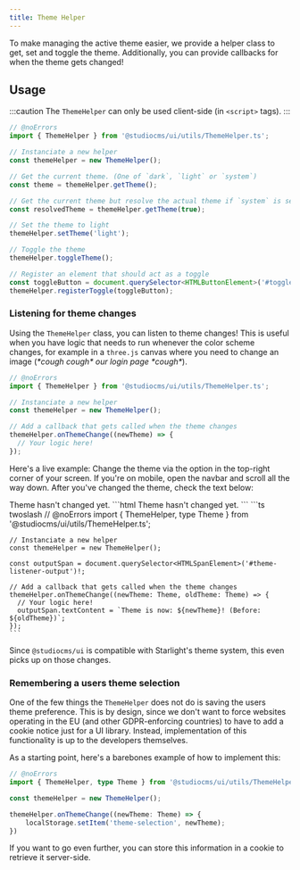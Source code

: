 ```yaml
---
title: Theme Helper
---
```


To make managing the active theme easier, we provide a helper class to get, set and toggle the theme. Additionally,
you can provide callbacks for when the theme gets changed!

## Usage

:::caution
The `ThemeHelper` can only be used client-side (in `<script>` tags).
:::
```ts title="script.ts" twoslash
// @noErrors
import { ThemeHelper } from '@studiocms/ui/utils/ThemeHelper.ts';

// Instanciate a new helper
const themeHelper = new ThemeHelper();

// Get the current theme. (One of `dark`, `light` or `system`)
const theme = themeHelper.getTheme();

// Get the current theme but resolve the actual theme if `system` is selected
const resolvedTheme = themeHelper.getTheme(true);

// Set the theme to light
themeHelper.setTheme('light');

// Toggle the theme
themeHelper.toggleTheme();

// Register an element that should act as a toggle
const toggleButton = document.querySelector<HTMLButtonElement>('#toggle-button');
themeHelper.registerToggle(toggleButton);
```

### Listening for theme changes

Using the `ThemeHelper` class, you can listen to theme changes! This is useful when you have logic that needs to run
whenever the color scheme changes, for example in a `three.js` canvas where you need to change an image
(*\*cough cough\* our login page \*cough\**).

```ts title="script.ts" twoslash
// @noErrors
import { ThemeHelper } from '@studiocms/ui/utils/ThemeHelper.ts';

// Instanciate a new helper
const themeHelper = new ThemeHelper();

// Add a callback that gets called when the theme changes
themeHelper.onThemeChange((newTheme) => {
  // Your logic here!
});
```

Here's a live example: Change the theme via the option in the top-right corner of your screen. If you're on mobile,
open the navbar and scroll all the way down. After you've changed the theme, check the text below:

<Tabs>
  <TabItem label="Preview">
    <PreviewCard>
      <span id="theme-listener-output">
        Theme hasn't changed yet.
      </span>
    </PreviewCard>
  </TabItem>
  <TabItem label="Code">
    ```html
    <span id="theme-listener-output">
      Theme hasn't changed yet.
    </span>
    ```
    ```ts twoslash
    // @noErrors
    import { ThemeHelper, type Theme } from '@studiocms/ui/utils/ThemeHelper.ts';

    // Instanciate a new helper
    const themeHelper = new ThemeHelper();

    const outputSpan = document.querySelector<HTMLSpanElement>('#theme-listener-output')!;

    // Add a callback that gets called when the theme changes
    themeHelper.onThemeChange((newTheme: Theme, oldTheme: Theme) => {
      // Your logic here!
      outputSpan.textContent = `Theme is now: ${newTheme}! (Before: ${oldTheme})`;
    });
    ```
  </TabItem>
</Tabs>

Since `@studiocms/ui` is compatible with Starlight's theme system, this even picks up on those changes.

### Remembering a users theme selection

One of the few things the `ThemeHelper` does not do is saving the users theme preference. This is by design, since we don't want to force websites operating in the EU (and other GDPR-enforcing countries) to have to add a cookie notice just for a UI library. Instead, implementation of this functionality is up to the developers themselves.

As a starting point, here's a barebones example of how to implement this:

```ts twoslash
// @noErrors
import { ThemeHelper, type Theme } from '@studiocms/ui/utils/ThemeHelper.ts';

const themeHelper = new ThemeHelper();

themeHelper.onThemeChange((newTheme: Theme) => {
    localStorage.setItem('theme-selection', newTheme);
})
```

If you want to go even further, you can store this information in a cookie to retrieve it server-side.

<ThemeHelperScript />
